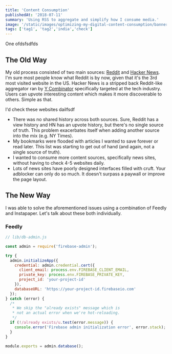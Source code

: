 ```yaml
---
title: 'Content Consumption'
publishedAt: '2018-07-11'
summary: 'Using RSS to aggregate and simplify how I consume media.'
image: '/static/images/optimizing-my-digital-content-consumption/banner.png'
tags: ['tag1', 'tag2','india','check']
---
```




One ofdsfsdfds
## The Old Way

My old process consisted of two main sources: [Reddit](https://www.reddit.com/) and [Hacker News](https://news.ycombinator.com/). I'm sure most people know what Reddit is by now, given that it's the 3rd most visited website in the US. Hacker News is a stripped back Reddit-like aggregator ran by [Y Combinator](http://www.ycombinator.com/) specifically targeted at the tech industry. Users can upvote interesting content which makes it more discoverable to others. Simple as that.

I'd check these websites dailfsdf
- There was no shared history across both sources. Sure, Reddit has a view history and HN has an upvote history, but there's no single source of truth. This problem exacerbates itself when adding another source into the mix (e.g. NY Times).
- My bookmarks were flooded with articles I wanted to save forever or read later. This list was starting to get out of hand (and again, not a single source of truth).
- I wanted to consume more content sources, specifically news sites, without having to check 4-5 websites daily.
- Lots of news sites have poorly designed interfaces filled with cruft. Your adblocker can only do so much. It doesn't surpass a paywall or improve the page layout.

## The New Way

I was able to solve the aforementioned issues using a combination of Feedly and Instapaper. Let's talk about these both individually.

### Feedly





```js
// lib/db-admin.js

const admin = require('firebase-admin');

try {
  admin.initializeApp({
    credential: admin.credential.cert({
      client_email: process.env.FIREBASE_CLIENT_EMAIL,
      private_key: process.env.FIREBASE_PRIVATE_KEY,
      project_id: 'your-project-id'
    }),
    databaseURL: 'https://your-project-id.firebaseio.com'
  });
} catch (error) {
  /*
   * We skip the "already exists" message which is
   * not an actual error when we're hot-reloading.
   */
  if (!/already exists/u.test(error.message)) {
    console.error('Firebase admin initialization error', error.stack);
  }
}

module.exports = admin.database();
```

